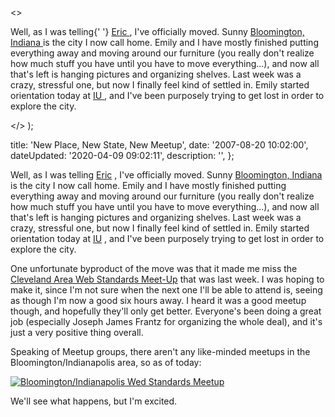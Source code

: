   <>
    <p>
      Well, as I was telling{' '}
      <a href="http&#58;//www.wileymedia.com/weblog/" title="Eric Wiley">
        Eric
      </a>
      , I've officially moved. Sunny <a
        href="http&#58;//maps.google.com/maps?q=Bloomington,+IN,+USA&ie=UTF8&z=12&iwloc=addr&om=1"
        title="Bloomington, IN"
      >
        Bloomington, Indiana
      </a> is the city I now call home. Emily and I have mostly finished putting
      everything away and moving around our furniture (you really don't realize how
      much stuff you have until you have to move everything...), and now all that's
      left is hanging pictures and organizing shelves. Last week was a crazy, stressful
      one, but now I finally feel kind of settled in. Emily started orientation today
      at <a href="http&#58;//www.iu.edu/" title="Indiana University">
        IU
      </a>, and I've been purposely trying to get lost in order to explore the city.
    </p>
  </>
);


  title: 'New Place, New State, New Meetup',
  date: '2007-08-20 10:02:00',
  dateUpdated: '2020-04-09 09:02:11',
  description: '',
};

Well, as I was telling [Eric](http://www.wileymedia.com/weblog/ 'Eric Wiley') , I've officially moved. Sunny [Bloomington, Indiana](http://maps.google.com/maps?q=Bloomington,+IN,+USA&ie=UTF8&z=12&iwloc=addr&om=1 'Bloomington, IN') is the city I now call home. Emily and I have mostly finished putting everything away and moving around our furniture (you really don't realize how much stuff you have until you have to move everything...), and now all that's left is hanging pictures and organizing shelves. Last week was a crazy, stressful one, but now I finally feel kind of settled in. Emily started orientation today at [IU](http://www.iu.edu/ 'Indiana University') , and I've been purposely trying to get lost in order to explore the city.

One unfortunate byproduct of the move was that it made me miss the [Cleveland Area Web Standards Meet-Up](http://webdesign.meetup.com/396/ 'The Cleveland Area Web Standards Meet Up Group') that was last week. I was hoping to make it, since I'm not sure when the next one I'll be able to attend is, seeing as though I'm now a good six hours away. I heard it was a good meetup though, and hopefully they'll only get better. Everyone's been doing a great job (especially Joseph James Frantz for organizing the whole deal), and it's just a very positive thing overall.

Speaking of Meetup groups, there aren't any like-minded meetups in the Bloomington/Indianapolis area, so as of today:

<div class="post_image_container">
  <p className="text-center">
    <a
      href="http://webstandards.meetup.com/129/"
      title="The Indianapolis/Bloomington Web Standards Meetup Group"
    >
      <img
        src="/images/meetupbadge.gif"
        alt="Bloomington/Indianapolis Wed Standards Meetup"
      />
    </a>
  </p>
</div>

We'll see what happens, but I'm excited.
